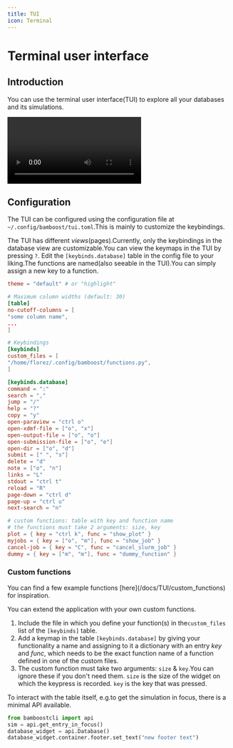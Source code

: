 ```yaml
---
title: TUI
icon: Terminal
---
```



# Terminal user interface

## Introduction

You can use the terminal user interface(TUI) to explore all your databases and
its simulations.

<video controls autoPlay>
    <source src="/tui-showcase.webm" type="video/webm" />
</video>

## Configuration

The TUI can be configured using the configuration file at
`~/.config/bamboost/tui.toml`.This is mainly to customize the keybindings.

The TUI has different _views_(pages).Currently, only the keybindings in the
database view are customizable.You can view the keymaps in the TUI by pressing
`?`.
Edit the `[keybinds.database]` table in the config file to your liking.The
functions are named(also seeable in the TUI).You can simply assign a new key
to a function.

```toml title="Example configuration file"
theme = "default" # or "highlight"

# Maximum column widths (default: 30)
[table]
no-cutoff-columns = [
"some column name",
...
]

# Keybindings
[keybinds]
custom_files = [
"/home/florez/.config/bamboost/functions.py",
]

[keybinds.database]
command = ":"
search = ","
jump = "/"
help = "?"
copy = "y"
open-paraview = "ctrl o"
open-xdmf-file = ["o", "x"]
open-output-file = ["o", "o"]
open-submission-file = ["o", "e"]
open-dir = ["o", "d"]
submit = [" ", "s"]
delete = "d"
note = ["o", "n"]
links = "L"
stdout = "ctrl t"
reload = "R"
page-down = "ctrl d"
page-up = "ctrl u"
next-search = "n"

# custom functions: table with key and function name
# the functions must take 2 arguments: size, key
plot = { key = "ctrl k", func = "show_plot" }
myjobs = { key = ["o", "m"], func = "show_job" }
cancel-job = { key = "C", func = "cancel_slurm_job" }
dummy = { key = ["m", "m"], func = "dummy_function" }
```

### Custom functions

<Callout type='info'>
You can find a few example functions [here](/docs/TUI/custom_functions) for inspiration.
</Callout>

You can extend the application with your own custom functions.

1. Include the file in which you define your function(s) in the`custom_files`
list of the `[keybinds]` table.
2. Add a keymap in the table `[keybinds.database]` by giving your functionality
a name and assigning to it a dictionary with an entry _key_ and _func_, which
needs to be the exact function name of a function defined in one of the
custom files.
3. The custom function must take two arguments: `size` & `key`.You can ignore
these if you don't need them. `size` is the size of the widget on which the
keypress is recorded. `key` is the key that was pressed.

<Callout type='info'>
To interact with the table itself, e.g.to get the simulation in focus, there is
a minimal API available.

```python
from bamboostcli import api
sim = api.get_entry_in_focus()
database_widget = api.Database()
database_widget.container.footer.set_text("new footer text")
```
</Callout>
